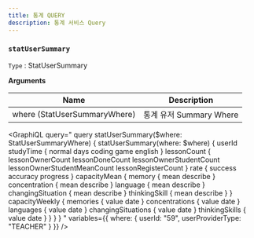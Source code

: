 ```yaml
---
title: 통계 QUERY
description: 통계 서비스 Query
---
```



### `statUserSummary`
`Type` : <Link to="/object/stat/#StatUserSummary/">StatUserSummary</Link>

**Arguments**

| Name | Description |
| -------- | -------- | 
| where  (<Link to="/input/stat/#StatUserSummaryWhere">StatUserSummaryWhere</Link>)  | 통계 유저 Summary Where  | 

<GraphiQL
  query="
    query statUserSummary($where: StatUserSummaryWhere) {
      statUserSummary(where: $where) {
        userId
        studyTime {
          normal
          days
          coding
          game
          english
        }
        lessonCount {
          lessonOwnerCount
          lessonDoneCount
          lessonOwnerStudentCount
          lessonOwnerStudentMeanCount
          lessonRegisterCount
        }
        rate {
          success
          accuracy
          progress
        }
        capacityMean {
          memory {
            mean
            describe
          }
          concentration {
            mean
            describe
          }
          language {
            mean
            describe
          }
          changingSituation {
            mean
            describe
          }
          thinkingSkill {
            mean
            describe
          }
        }
        capacityWeekly {
          memories {
            value
            date
          }
          concentrations {
            value
            date
          }
          languages {
            value
            date
          }
          changingSituations {
            value
            date
          }
          thinkingSkills {
            value
            date
          }
        }
      }
    }
  "
   variables={{
    where: {
      userId: "59",
      userProviderType: "TEACHER"
    }
  }}
/>